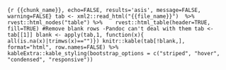 ```{r {{chunk_name}}, echo=FALSE, results='asis', message=FALSE, warning=FALSE}
tab <- xml2::read_html("{{file_name}}")  %>%
  rvest::html_nodes("table") %>% 
  rvest::html_table(header=TRUE, fill=TRUE)
#Remove blank rows -Pandoc can't deal with them
tab <- tab[[1]]
blank <- apply(tab,1, function(x){ all(is.na(x)|trimws(x)=="")})
knitr::kable(tab[!blank,], format="html", row.names=FALSE) %>%
   kableExtra::kable_styling(bootstrap_options = c("striped", "hover", "condensed", "responsive"))
```

